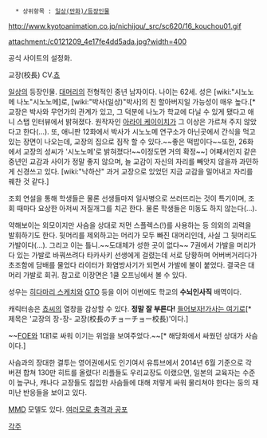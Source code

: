    * 상위항목 : [[일상(만화)/등장인물]]

http://www.kyotoanimation.co.jp/nichijou/_src/sc620/16_kouchou01.gif

attachment:/c0121209_4e17fe4dd5ada.jpg?width=400

공식 사이트의 설정화.

교장(校長)
CV.[[쵸]]

[[일상(만화)|일상]]의 등장인물. [[대머리]]의 전형적인 중년 남자이다. 나이는 62세. 성은 [wiki:"시노노메 나노"시노노메]로, [wiki:"박사(일상)"박사]의 친 할아버지일 가능성이 매우 높다.[* 교장은 박사와 무언가의 관계가 있고, 그 덕분에 나노가 학교에 다닐 수 있게 됐다고 애니 스탭 인터뷰에서 밝혀졌다. 원작자인 [[아라이 케이이치]]가 그 이상은 가르쳐 주지 않았다고 한다(…). 또, 애니판 12화에서 박사가 시노노메 연구소가 아닌곳에서 간식을 먹고있는 장면이 나오는데, 교장의 집으로 짐작 할 수 있다.~~좋은 떡밥이다~~또한, 26화에서 교장의 성씨가 '시노노메'로 밝혀졌다!~~이정도면 거의 확정~~] 어째서인지 같은 중년인 교감과 사이가 정말 좋지 않으며, 늘 교감이 자신의 자리를 빼앗지 않을까 과민하게 신경쓰고 있다. [wiki:"낙하산" 과거 교장으로 있었던 지금 교감을 밀어내고 자리를 꿰찬 것 같다.]

조회 연설을 통해 학생들은 물론 선생들마저 일사병으로 쓰러뜨리는 것이 특기이며, 조회 때마다 요상한 아저씨 저질개그를 치곤 한다. 물론 학생들은 미동도 하지 않는다(…). 

약해보이는 외모이지만 사슴을 상대로 저먼 스플렉스(!)를 사용하는 등 의외의 괴력을 발휘하기도 한다. 뒷머리를 제외하고는 머리가 모두 빠진 대머리인데, 사실 그 뒷머리도 가발이다(…). 그리고 이는 틀니.~~도대체가 성한 곳이 없다~~ 7권에서 가발을 머리가 다 있는 가발로 바꿔쓰려다 타카사키 선생에게 걸렸는데 서로 당황하며 어버버거리다가 초조함에 담배를 물었다 라이터가 화염방사기가 되면서 가발에 불이 붙었다. 결국은 대머리 가발로 회귀. 참고로 이장면은 1쿨 오프닝에서 볼 수 있다.

성우는 [[히다마리 스케치]]와 [[GTO]] 등을 이어 이번에도 학교의 '''수뇌인사직''' 배역이다.

캐릭터송은 [[쵸]]씨의 열창을 감상할 수 있다. '''정말 잘 부른다!''' [http://www.youtube.com/watch?v=tl1Ls06e9Z8&list=PLB3764439B8927517&index=23&feature=plpp_video 들어보자!][http://blog.naver.com/rosa_mystica/40149026057 가사는 여기로][* 제목은 '교장의 장-장- 교장(校長のチョーチョー校長)'이다.]

~~[[FOE]]와 1대1로 싸워 이기는 위엄을 보여주었다.~~[* 해당화에서 싸웠던 상대가 사슴이다.]

사슴과의 장대한 결투는 영어권에서도 인기여서 유튜브에서 2014년 6월 기준으로 각 버젼 합쳐 130만 히트를 올렸다! 리플들도 우리교장도 이랬으면, 일본의 교육자는 수준이 높구나, 캐나다 교장들도 침입한 사슴들에 대해 저렇게 싸워 물리쳐야 한다는 둥의 재미난 반응들을 보이고 있다.

[[MMD]] 모델도 있다. [http://tvple.com/23873 여러모로 충격과 공포]

[[각주]]
